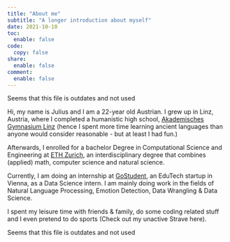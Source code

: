 ```yaml
---
title: "About me"
subtitle: "A longer introduction about myself"
date: 2021-10-10
toc:
  enable: false
code: 
  copy: false
share:
  enable: false
comment:
  enable: false
---
```


Seems that this file is outdates and not used



Hi, my name is Julius and I am a 22-year old Austrian. I grew up in Linz, Austria, where I completed a humanistic high school, [Akademisches Gymnasium Linz](https://akadgymlinz.at) (hence I spent more time learning ancient languages than anyone would consider reasonable -  but at least I had fun.)

Afterwards, I enrolled for a  bachelor Degree in Computational Science and Engineering at [ETH Zurich]( https://ethz.ch/en.html), an interdisciplinary degree that combines (applied) math, computer science and natural science.  

Currently, I am doing an internship at [GoStudent](https://www.gostudent.org/en), an EduTech startup in Vienna, as a Data Science intern. I am mainly doing work in the fields of Natural Language Processing, Emotion Detection, Data Wrangling & Data Science. 

I spent my leisure time with friends & family, do some coding related stuff and I even pretend to do sports (Check out my unactive Strave here).

Seems that this file is outdates and not used


